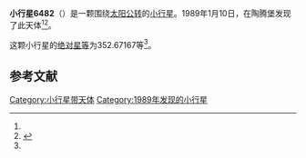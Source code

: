 {{Infobox planet
| bgcolour = #FFFFC0
| name = 6482 Steiermark
| symbol = 
| image = 
| caption = 
| discovery = yes
| discovery_ref = 
| discoverer = {{link-en|佛蒙特·伯根|Freimut Börngen}}
| discovery_site = [[陶腾堡|陶腾堡]] 
| discovered = 1989年1月10日
| designations = yes
| mp_name = 
| named_after = 
| alt_names = 1989 AF7/ 1978 EP10 / 1989 CX5
| mp_category = [[主带小行星|主带小行星]]
| orbit_ref = <ref name="a">[http://ssd.jpl.nasa.gov/sbdb.cgi?sstr=6482 6482 Steiermark] {{Wayback|url=http://ssd.jpl.nasa.gov/sbdb.cgi?sstr=6482 |date=20120327233214 }}，小行星數據庫瀏覽器（JPL Small-Body Database Browser）－[[美国国家航空航天局|美国国家航空航天局]]喷气推进实验室</ref>
| epoch = 2456400.5 (2013年4月18日更新)
| aphelion = {{convert|3.5618094|AU|km|3|abbr=on|lk=out}}
| perihelion = {{convert|2.7756134|AU|km|3|abbr=on}}
| semimajor = {{convert|3.1687114|AU|km|3|abbr=on}}
| eccentricity = 0.1240561
| period = 2060.262094 [[日|日]]<br />5.64[[儒略年|儒略年]]
| avg_speed = 
| inclination = 0.56303
| asc_node = 155.75389
| mean_anomaly = 
| arg_peri = 352.67167
| satellites = 
| physical_characteristics = yes
| dimensions = 
| mass = 
| density = 
| surface_grav = 
| escape_velocity = 
| sidereal_day = 
| axial_tilt = 
| pole_ecliptic_lat = 
| pole_ecliptic_lon = 
| albedo = 
| temperatures= 
| temp_name1 = 
| mean_temp_1 = 
| max_temp_1 = 
| temp_name2 = 
| max_temp_2 = 
| spectral_type = 
| abs_magnitude = 352.67167
}}

'''小行星6482'''（{{lang-en|6482 Steiermark}}）是一颗围绕[[太阳|太阳]][[公转|公转]]的[[小行星|小行星]]。1989年1月10日，{{link-en|佛蒙特·伯根|Freimut Börngen}}在陶腾堡发现了此天体<ref name="a" /><ref>{{cite news|title=小行星列表|url=http://cfa-www.harvard.edu/iau/lists/NumberedMPs.txt|accessdate=2013-07-08|newspaper=哈佛大学|archive-date=2008-05-17|archive-url=https://web.archive.org/web/20080517010638/http://cfa-www.harvard.edu/iau/lists/NumberedMPs.txt|dead-url=no}}</ref>。

这颗小行星的[[绝对星等|绝对星等]]为352.67167等<ref name="a" />。

==参考文献==
{{reflist}}
{{Minor Planet Number|[[小行星6481|小行星6481]]|[[小行星6483|小行星6483]]}}

{{小天体}}

[[Category:小行星带天体|Category:小行星带天体]]
[[Category:1989年发现的小行星|Category:1989年发现的小行星]]

{{asteroid-stub}}